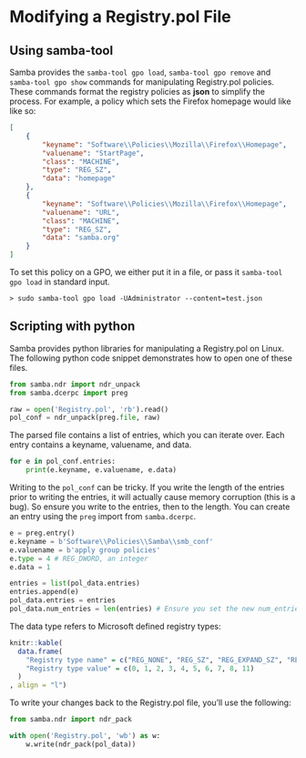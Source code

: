 # Modifying a Registry.pol File {#regpol}

## Using samba-tool

Samba provides the `samba-tool gpo load`, `samba-tool gpo remove` and `samba-tool gpo show` commands for manipulating Registry.pol policies. These commands format the registry policies as **json** to simplify the process. For example, a policy which sets the Firefox homepage would like like so:

```json
[
    {
        "keyname": "Software\\Policies\\Mozilla\\Firefox\\Homepage",
        "valuename": "StartPage",
        "class": "MACHINE",
        "type": "REG_SZ",
        "data": "homepage"
    },
    {
        "keyname": "Software\\Policies\\Mozilla\\Firefox\\Homepage",
        "valuename": "URL",
        "class": "MACHINE",
        "type": "REG_SZ",
        "data": "samba.org"
    }
]
```

To set this policy on a GPO, we either put it in a file, or pass it `samba-tool gpo load` in standard input.

```
> sudo samba-tool gpo load -UAdministrator --content=test.json
```

## Scripting with python

Samba provides python libraries for manipulating a Registry.pol on Linux. The following python code snippet demonstrates how to open one of these files.

```python
from samba.ndr import ndr_unpack
from samba.dcerpc import preg

raw = open('Registry.pol', 'rb').read()
pol_conf = ndr_unpack(preg.file, raw)
```

The parsed file contains a list of entries, which you can iterate over. Each entry contains a keyname, valuename, and data.

```python
for e in pol_conf.entries:
    print(e.keyname, e.valuename, e.data)
```

Writing to the `pol_conf` can be tricky. If you write the length of the entries prior to writing the entries, it will actually cause memory corruption (this is a bug). So ensure you write to the entries, then to the length. You can create an entry using the `preg` import from `samba.dcerpc`.

```python
e = preg.entry()
e.keyname = b'Software\\Policies\\Samba\\smb_conf'
e.valuename = b'apply group policies'
e.type = 4 # REG_DWORD, an integer
e.data = 1

entries = list(pol_data.entries)
entries.append(e)
pol_data.entries = entries
pol_data.num_entries = len(entries) # Ensure you set the new num_entries last
```

The data type refers to Microsoft defined registry types:

```r
knitr::kable(
  data.frame(
    "Registry type name" = c("REG_NONE", "REG_SZ", "REG_EXPAND_SZ", "REG_BINARY", "REG_DWORD", "REG_DWORD_BIG_ENDIAN", "REG_LINK", "REG_MULTI_SZ", "REG_RESOURCE_LIST", "REG_QWORD"),
    "Registry type value" = c(0, 1, 2, 3, 4, 5, 6, 7, 8, 11)
  )
, align = "l")
```

To write your changes back to the Registry.pol file, you'll use the following:

```python
from samba.ndr import ndr_pack

with open('Registry.pol', 'wb') as w:
    w.write(ndr_pack(pol_data))
```
